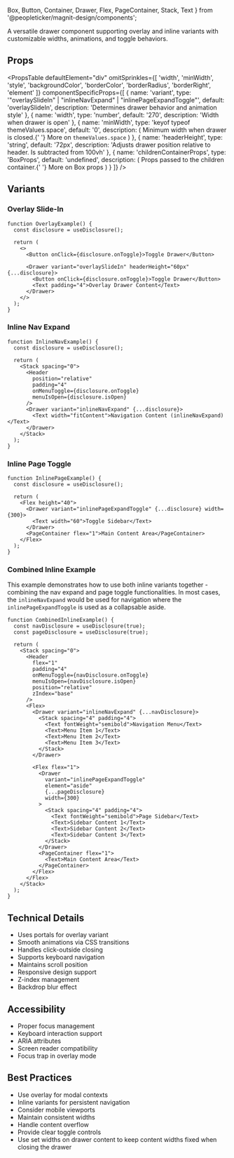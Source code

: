   Box,
  Button,
  Container,
  Drawer,
  Flex,
  PageContainer,
  Stack,
  Text
} from '@peopleticker/magnit-design/components';

A versatile drawer component supporting overlay and inline variants with
customizable widths, animations, and toggle behaviors.

## Props

<PropsTable
  defaultElement="div"
  omitSprinkles={[
    'width',
    'minWidth',
    'style',
    'backgroundColor',
    'borderColor',
    'borderRadius',
    'borderRight',
    'element'
  ]}
  componentSpecificProps={[
    {
      name: 'variant',
      type: '"overlaySlideIn" | "inlineNavExpand" | "inlinePageExpandToggle"',
      default: 'overlaySlideIn',
      description: 'Determines drawer behavior and animation style'
    },
    {
      name: 'width',
      type: 'number',
      default: '270',
      description: 'Width when drawer is open'
    },
    {
      name: 'minWidth',
      type: 'keyof typeof themeValues.space',
      default: '0',
      description: (
        <Text>
          Minimum width when drawer is closed.{' '}
          <Link to="/docs/guides/styles-and-theming/sprinkles#spacing">
            More on `themeValues.space`
          </Link>
        </Text>
      )
    },
    {
      name: 'headerHeight',
      type: 'string',
      default: '72px',
      description:
        'Adjusts drawer position relative to header. Is subtracted from 100vh'
    },
    {
      name: 'childrenContainerProps',
      type: 'BoxProps',
      default: 'undefined',
      description: (
        <Text>
          Props passed to the children container.{' '}
          <Link to="/docs/guides/components/box">More on Box props</Link>
        </Text>
      )
    }
  ]}
/>

## Variants

### Overlay Slide-In

```tsx live
function OverlayExample() {
  const disclosure = useDisclosure();

  return (
    <>
      <Button onClick={disclosure.onToggle}>Toggle Drawer</Button>

      <Drawer variant="overlaySlideIn" headerHeight="60px" {...disclosure}>
        <Button onClick={disclosure.onToggle}>Toggle Drawer</Button>
        <Text padding="4">Overlay Drawer Content</Text>
      </Drawer>
    </>
  );
}
```

### Inline Nav Expand

```tsx live
function InlineNavExample() {
  const disclosure = useDisclosure();

  return (
    <Stack spacing="0">
      <Header
        position="relative"
        padding="4"
        onMenuToggle={disclosure.onToggle}
        menuIsOpen={disclosure.isOpen}
      />
      <Drawer variant="inlineNavExpand" {...disclosure}>
        <Text width="fitContent">Navigation Content (inlineNavExpand)</Text>
      </Drawer>
    </Stack>
  );
}
```

### Inline Page Toggle

```tsx live
function InlinePageExample() {
  const disclosure = useDisclosure();

  return (
    <Flex height="40">
      <Drawer variant="inlinePageExpandToggle" {...disclosure} width={300}>
        <Text width="60">Toggle Sidebar</Text>
      </Drawer>
      <PageContainer flex="1">Main Content Area</PageContainer>
    </Flex>
  );
}
```

### Combined Inline Example

This example demonstrates how to use both inline variants together - combining
the nav expand and page toggle functionalities. In most cases, the
`inlineNavExpand` would be used for navigation where the
`inlinePageExpandToggle` is used as a collapsable aside.

```tsx live
function CombinedInlineExample() {
  const navDisclosure = useDisclosure(true);
  const pageDisclosure = useDisclosure(true);

  return (
    <Stack spacing="0">
      <Header
        flex="1"
        padding="4"
        onMenuToggle={navDisclosure.onToggle}
        menuIsOpen={navDisclosure.isOpen}
        position="relative"
        zIndex="base"
      />
      <Flex>
        <Drawer variant="inlineNavExpand" {...navDisclosure}>
          <Stack spacing="4" padding="4">
            <Text fontWeight="semibold">Navigation Menu</Text>
            <Text>Menu Item 1</Text>
            <Text>Menu Item 2</Text>
            <Text>Menu Item 3</Text>
          </Stack>
        </Drawer>

        <Flex flex="1">
          <Drawer
            variant="inlinePageExpandToggle"
            element="aside"
            {...pageDisclosure}
            width={300}
          >
            <Stack spacing="4" padding="4">
              <Text fontWeight="semibold">Page Sidebar</Text>
              <Text>Sidebar Content 1</Text>
              <Text>Sidebar Content 2</Text>
              <Text>Sidebar Content 3</Text>
            </Stack>
          </Drawer>
          <PageContainer flex="1">
            <Text>Main Content Area</Text>
          </PageContainer>
        </Flex>
      </Flex>
    </Stack>
  );
}
```

## Technical Details

- Uses portals for overlay variant
- Smooth animations via CSS transitions
- Handles click-outside closing
- Supports keyboard navigation
- Maintains scroll position
- Responsive design support
- Z-index management
- Backdrop blur effect

## Accessibility

- Proper focus management
- Keyboard interaction support
- ARIA attributes
- Screen reader compatibility
- Focus trap in overlay mode

## Best Practices

- Use overlay for modal contexts
- Inline variants for persistent navigation
- Consider mobile viewports
- Maintain consistent widths
- Handle content overflow
- Provide clear toggle controls
- Use set widths on drawer content to keep content widths fixed when closing the
  drawer
